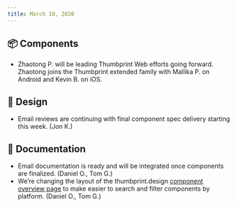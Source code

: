```yaml
---
title: March 10, 2020
---
```


## 📦 Components

-   Zhaotong P. will be leading Thumbprint Web efforts going forward. Zhaotong joins the Thumbprint extended family with Mallika P. on Android and Kevin B. on iOS.

## 🍭 Design

-   Email reviews are continuing with final component spec delivery starting this week. (Jon K.)

## 📖 Documentation

-   Email documentation is ready and will be integrated once components are finalized. (Daniel O., Tom G.)
-   We’re changing the layout of the thumbprint.design [component overview page](https://thumbprint.design/components/overview/) to make easier to search and filter components by platform. (Daniel O., Tom G.)
